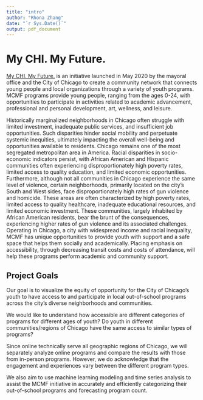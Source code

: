 ```yaml
---
title: "intro"
author: "Rhona Zhang"
date: "`r Sys.Date()`"
output: pdf_document
---
```


# My CHI. My Future.

[My CHI. My Future.](https://explore.mychimyfuture.org) is an initiative launched in May 2020 by the mayoral office and the City of Chicago to create a community network that connects young people and local organizations through a variety of youth programs. MCMF programs provide young people, ranging from the ages 0-24, with opportunities to participate in activities related to academic advancement, professional and personal development, art, wellness, and leisure. 

Historically marginalized neighborhoods in Chicago often struggle with limited investment, inadequate public services, and insufficient job opportunities. Such disparities hinder social mobility and perpetuate systemic inequities, ultimately impacting the overall well-being and opportunities available to residents. Chicago remains one of the most segregated metropolitan area in America. Racial disparities in socio-economic indicators persist, with African American and Hispanic communities often experiencing disproportionately high poverty rates, limited access to quality education, and limited economic opportunities. Furthermore, although not all communities in Chicago experience the same level of violence, certain neighborhoods, primarily located on the city’s South and West sides, face disproportionately high rates of gun violence and homicide. These areas are often characterized by high poverty rates, limited access to quality healthcare, inadequate educational resources, and limited economic investment. These communities, largely inhabited by African American residents, bear the brunt of the consequences, experiencing higher rates of gun violence and its associated challenges. Operating in Chicago, a city with widespread income and racial inequality, MCMF has unique opportunities to provide youth with support and a safe space that helps them socially and academically. Placing emphasis on accessibility, through decreasing transit costs and costs of attendance, will help these programs perform academic and community support.

## Project Goals

Our goal is to visualize the equity of opportunity for the City of Chicago's youth to have access to and participate in local out-of-school programs across the city's diverse neighborhoods and communities. 

We would like to understand how accessible are different categories of programs for different ages of youth? Do youth in different communities/regions of Chicago have the same access to similar types of programs? 

Since online technically serve all geographic regions of Chicago, we will separately analyze online programs and compare the results with those from in-person programs. However, we do acknowledge that the engagement and experiences vary between the different program types. 

We also aim to use machine learning modeling and time series analysis to assist the MCMF initiative in accurately and efficiently categorizing their out-of-school programs and forecasting program count.
